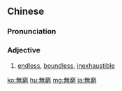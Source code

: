 {{also|无穷}}
==Chinese==
{{zh-forms|s=无穷}}

===Pronunciation===
{{zh-pron
|m=wúqióng
|c=mou4 kung4
|mn=bû-kiông
|cat=a
}}

===Adjective===
{{zh-adj}}

# [[endless]], [[boundless]], [[inexhaustible]]
#: {{zh-x|道理 '''無窮'''，學者 先 要不{bu}得 有 自足 心。|Truth is '''infinite'''; a scholar can not afford to have a complacent attitude.}}

[[ko:無窮]]
[[hu:無窮]]
[[mg:無窮]]
[[ja:無窮]]